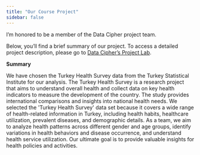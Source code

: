 ```yaml
---
title: "Our Course Project"
sidebar: false 
---
```


I'm honored to be a member of the Data Cipher project team.

Below, you'll find a brief summary of our project. To access a detailed project description, please go to [Data Cipher's Project Lab](https://emu-hacettepe-analytics.github.io/emu430-fall2023-team-data_ciphers/).

**Summary**

We have chosen the Turkey Health Survey data from the Turkey Statistical Institute for our analysis. The Turkey Health Survey is a research project that aims to understand overall health and collect data on key health indicators to measure the development of the country. The study provides international comparisons and insights into national health needs. We selected the \'Turkey Health Survey\' data set because it covers a wide range of health-related information in Turkey, including health habits, healthcare utilization, prevalent diseases, and demographic details. As a team, we aim to analyze health patterns across different gender and age groups, identify variations in health behaviors and disease occurrence, and understand health service utilization. Our ultimate goal is to provide valuable insights for health policies and activities.
